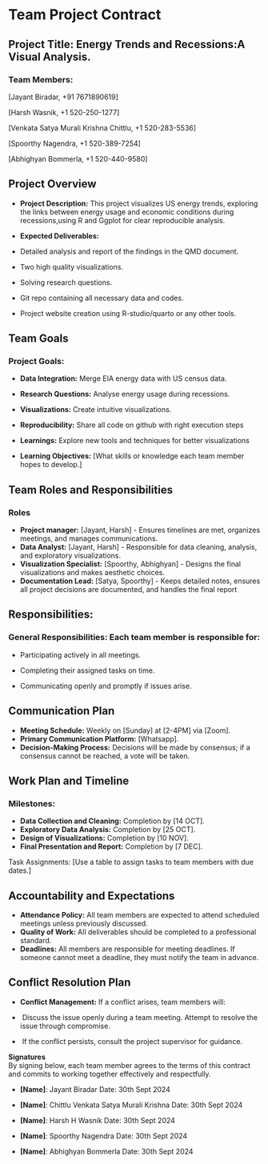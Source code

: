 # Team Project Contract

## Project Title: Energy Trends and Recessions:A Visual Analysis.

### Team Members:

\[Jayant Biradar, +91 7671890619\]

\[Harsh Wasnik, +1 520-250-1277\]

\[Venkata Satya Murali Krishna Chittlu, +1 520-283-5536\]

\[Spoorthy Nagendra, +1 520-389-7254\]

\[Abhighyan Bommerla, +1 520-440-9580\]

## Project Overview

-   **Project Description:** This project visualizes US energy trends, exploring the links between energy usage and economic conditions during recessions,using R and Ggplot for clear reproducible analysis.\

-   **Expected Deliverables:**

-   Detailed analysis and report of the findings in the QMD document.

-   Two high quality visualizations.

-   Solving research questions.

-   Git repo containing all necessary data and codes.

-   Project website creation using R-studio/quarto or any other tools.

## Team Goals

### Project Goals:

-   **Data Integration:** Merge EIA energy data with US census data.

-   **Research Questions:** Analyse energy usage during recessions.

-   **Visualizations:** Create intuitive visualizations.

-   **Reproducibility:** Share all code on github with right execution steps

-   **Learnings:** Explore new tools and techniques for better visualizations

-   **Learning Objectives:** \[What skills or knowledge each team member hopes to develop.\]

## Team Roles and Responsibilities

### Roles

-   **Project manager:** \[Jayant, Harsh\] - Ensures timelines are met, organizes meetings, and manages communications.
-   **Data Analyst:** \[Jayant, Harsh\] - Responsible for data cleaning, analysis, and exploratory visualizations.
-   **Visualization Specialist:** \[Spoorthy, Abhighyan\] - Designs the final visualizations and makes aesthetic choices.
-   **Documentation Lead:** \[Satya, Spoorthy\] - Keeps detailed notes, ensures all project decisions are documented, and handles the final report

## Responsibilities:

### General Responsibilities: Each team member is responsible for:

-   Participating actively in all meetings.

-   Completing their assigned tasks on time.

-   Communicating openly and promptly if issues arise.

## Communication Plan

-   **Meeting Schedule:** Weekly on \[Sunday\] at \[2-4PM\] via \[Zoom\].
-   **Primary Communication Platform:** \[Whatsapp\].
-   **Decision-Making Process:** Decisions will be made by consensus; if a consensus cannot be reached, a vote will be taken.

## Work Plan and Timeline

### Milestones:

-   **Data Collection and Cleaning:** Completion by \[14 OCT\].
-   **Exploratory Data Analysis:** Completion by \[25 OCT\].
-   **Design of Visualizations:** Completion by \[10 NOV\].
-   **Final Presentation and Report:** Completion by \[7 DEC\].

Task Assignments: \[Use a table to assign tasks to team members with due dates.\]

## Accountability and Expectations

-   **Attendance Policy:** All team members are expected to attend scheduled meetings unless previously discussed.
-   **Quality of Work:** All deliverables should be completed to a professional standard.
-   **Deadlines:** All members are responsible for meeting deadlines. If someone cannot meet a deadline, they must notify the team in advance.

## Conflict Resolution Plan

-   **Conflict Management:** If a conflict arises, team members will:

-    Discuss the issue openly during a team meeting. Attempt to resolve the issue through compromise.

-    If the conflict persists, consult the project supervisor for guidance.

**Signatures**\
By signing below, each team member agrees to the terms of this contract and commits to working together effectively and respectfully.

-   **\[Name\]**:                 Jayant Biradar                  Date: 30th Sept 2024
-   **\[Name\]**:        Chittlu Venkata Satya Murali Krishna     Date: 30th Sept 2024

-   **\[Name\]**:                 Harsh H Wasnik                  Date: 30th Sept 2024

-   **\[Name\]**:               Spoorthy Nagendra                 Date: 30th Sept 2024
-   **\[Name\]**:               Abhighyan Bommerla                Date: 30th Sept 2024


